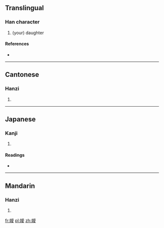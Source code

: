 {{also|嫒}}
==Translingual==

===Han character===
{{Han char|rn=38|rad=女|as=13|sn=16|four=4244<sub>7</sub>|canj=女月月水 (VBBE)}}

# (your) daughter

====References====
* {{Han ref|kx=0272.251|dkj=06807|hdz=21084.150|uh=5B21|ud=23329|bh=E954|bd=59732}}

----

==Cantonese==

===Hanzi===
{{yue-hanzi|jyut=|y=oi3|sim=嫒}}

# {{defn|lang=yue|sort=女13}}

----

==Japanese==

===Kanji===
{{ja-kanji|grade=|rs=女13}}

# {{defn|lang=ja|sort=女13}}

====Readings====
* {{ja-readings|on=[[あい]] (ai)|kun=}}

----

==Mandarin==

===Hanzi===
{{cmn-hanzi|sim=嫒|pin=[[ài]] ([[ai4]])|wg=ai<sup>4</sup>}}

# {{defn|lang=cmn|sort=女13}}

[[fr:嬡]]
[[pl:嬡]]
[[zh:嬡]]